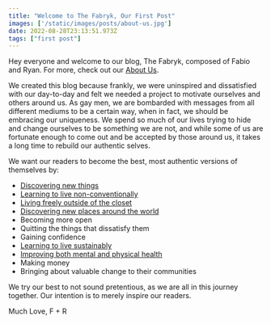 ```yaml
---
title: "Welcome to The Fabryk, Our First Post"
images: ['/static/images/posts/about-us.jpg']
date: 2022-08-28T23:13:51.973Z
tags: ["first post"]
---
```


Hey everyone and welcome to our blog, The Fabryk, composed of Fabio and Ryan. For more, check out our [About Us](/about). 

We created this blog because frankly, we were uninspired and dissatisfied with our day-to-day and felt we needed a project to motivate ourselves and others around us. As gay men, we are bombarded with messages from all different mediums to be a certain way, when in fact, we should be embracing our uniqueness. We spend so much of our lives trying to hide and change ourselves to be something we are not, and while some of us are fortunate enough to come out and be accepted by those around us, it takes a long time to rebuild our authentic selves. 

We want our readers to become the best, most authentic versions of themselves by: 
- [Discovering new things](https://www.thefabryk.com/best-aperitivo-milan/)
- [Learning to live non-conventionally](https://www.thefabryk.com/best-alternatives-toilet-paper/)
- [Living freely outside of the closet](https://www.thefabryk.com/book-review-velvet-rage/)
- [Discovering new places around the world](https://www.thefabryk.com/xinjiang/)
- Becoming more open
- Quitting the things that dissatisfy them 
- Gaining confidence
- [Learning to live sustainably](https://www.thefabryk.com/stop-using-toilet-paper/)
- [Improving both mental and physical health](https://www.thefabryk.com/perfectionism-battle/)
- Making money 
- Bringing about valuable change to their communities

We try our best to not sound pretentious, as we are all in this journey together. Our intention is to merely inspire our readers. 

Much Love,
F + R
